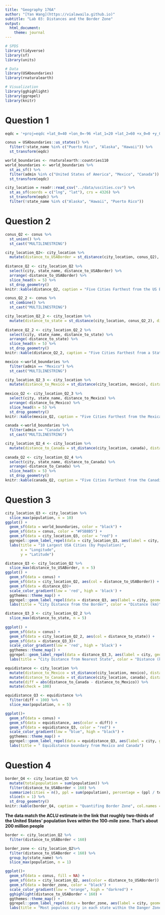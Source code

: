 ```yaml
---
title: "Geography 176A"
author: "[Yan Wang](https://vialawaila.github.io)"
subtitle: "Lab 03: Distances and the Border Zone"
output:
  html_document:
    theme: journal
---
```

	
```r

# SPDS
library(tidyverse)
library(sf)
library(units)

# Data
library(USAboundaries)
library(rnaturalearth)

# Visualization
library(gghighlight)
library(ggrepel)
library(knitr)

```
	

# Question 1
	

```r

eqdc = '+proj=eqdc +lat_0=40 +lon_0=-96 +lat_1=20 +lat_2=60 +x_0=0 +y_0=0 +datum=NAD83 +units=m +no_defs'

```
	
	
```r

conus = USAboundaries::us_states() %>% 
  filter(!state_name %in% c("Puerto Rico", "Alaska", "Hawaii")) %>% 
  st_transform(eqdc)

```
	

```r

world_boundaries <- rnaturalearth::countries110
world_boundaries <- world_boundaries %>% 
  st_as_sf() %>% 
  filter(admin %in% c("United States of America", "Mexico", "Canada")) %>% 
  st_transform(eqdc)

```
	

```r

city_location = readr::read_csv("../data/uscities.csv") %>%
  st_as_sf(coords = c("lng", "lat"), crs = 4326) %>% 
  st_transform(eqdc) %>% 
  filter(!state_name %in% c("Alaska", "Hawaii", "Puerto Rico"))

```

# Question 2
	
```r

conus_Q2 <- conus %>% 
  st_union() %>% 
  st_cast("MULTILINESTRING")

city_location_Q2<- city_location %>%
  mutate(distance_to_USABorder = st_distance(city_location, conus_Q2), distance_to_USABorder = units::set_units(distance_to_USABorder, "km"), distance_to_USABorder = units::drop_units(distance_to_USABorder))
	
distance_Q2 <- city_location_Q2 %>% 
  select(city, state_name, distance_to_USABorder) %>% 
  arrange(-distance_to_USABorder) %>% 
  slice_head(n = 5) %>% 
  st_drop_geometry() 
knitr::kable(distance_Q2, caption = "Five Cities Farthest from the US Border", col.names = c("City", "State", "Distance (km)"))

```
	
```r

conus_Q2_2 <- conus %>% 
  st_combine() %>% 
  st_cast("MULTILINESTRING")

city_location_Q2_2 <- city_location %>%
  mutate(distance_to_state = st_distance(city_location, conus_Q2_2), distance_to_state = units::set_units(distance_to_state, "km"), distance_to_state = units::drop_units(distance_to_state))
	
distance_Q2_2 <- city_location_Q2_2 %>% 
  select(city, state_name, distance_to_state) %>% 
  arrange(-distance_to_state) %>% 
  slice_head(n = 5) %>% 
  st_drop_geometry() 
knitr::kable(distance_Q2_2, caption = "Five Cities Farthest from a State Border", col.names = c("City", "State", "Distance (km)"))

```
	

```r

mexico <-world_boundaries %>% 
  filter(admin == "Mexico") %>% 
  st_cast("MULTILINESTRING")

city_location_Q2_3 <- city_location %>%
  mutate(distance_to_Mexico = st_distance(city_location, mexico), distance_to_Mexico = units::set_units(distance_to_Mexico, "km"), distance_to_Mexico = units::drop_units(distance_to_Mexico))
	
mexico_Q2 <- city_location_Q2_3 %>% 
  select(city, state_name, distance_to_Mexico) %>% 
  arrange(-distance_to_Mexico) %>% 
  slice_head(n = 5) %>% 
  st_drop_geometry() 
knitr::kable(mexico_Q2, caption = "Five Cities Farthest from the Mexican Border", col.names = c("City", "State", "Distance (km)"))

```
	

```r

canada <-world_boundaries %>% 
  filter(admin == "Canada") %>% 
  st_cast("MULTILINESTRING")

city_location_Q2_4 <- city_location %>%
  mutate(distance_to_Canada = st_distance(city_location, canada), distance_to_Canada = units::set_units(distance_to_Canada, "km"), distance_to_Canada = units::drop_units(distance_to_Canada))
	
canada_Q2 <- city_location_Q2_4 %>% 
  select(city, state_name, distance_to_Canada) %>% 
  arrange(-distance_to_Canada) %>% 
  slice_head(n = 5) %>% 
  st_drop_geometry() 
knitr::kable(canada_Q2, caption = "Five Cities Farthest from the Canadian Border", col.names = c("City", "State", "Distance (km)"))

```

# Question 3

```r

city_location_Q3 <- city_location %>% 
  slice_max(population, n = 10)
ggplot() +
  geom_sf(data = world_boundaries, color = "black") +
  geom_sf(data = conus, color = "#F5B8B5") +
  geom_sf(data = city_location_Q3, color = "red") +
  ggrepel::geom_label_repel(data = city_location_Q3, aes(label = city, geometry = geometry), stat = "sf_coordinates")+
  labs(title = "10 Largest USA Cities (by Population)",
       x = "Longitude",
       y = "Latitude")

```

```r

distance_Q3 <- city_location_Q2 %>% 
  slice_max(distance_to_USABorder, n = 5) 
ggplot() +
  geom_sf(data = conus) +
  geom_sf(data = city_location_Q2, aes(col = distance_to_USABorder)) +
  geom_sf(data = distance_Q3)+
  scale_color_gradient(low = 'red', high = 'black') +
  ggthemes::theme_map() +
  ggrepel::geom_label_repel(data = distance_Q3, aes(label = city, geometry = geometry), stat = "sf_coordinates")+
  labs(title = "City Distance from the Border", color = "Distance (km)")

```


```r

distance_Q3_3 <- city_location_Q2_2 %>% 
  slice_max(distance_to_state, n = 5)
  
ggplot() +
  geom_sf(data = conus) +
  geom_sf(data = city_location_Q2_2, aes(col = distance_to_state)) +
  geom_sf(data = distance_Q3_3)+
  scale_color_gradient(low = 'red', high = 'black') +
  ggthemes::theme_map() +
  ggrepel::geom_label_repel(data = distance_Q3_3, aes(label = city, geometry = geometry), stat = "sf_coordinates")+
  labs(title = "City Distance from Nearest State", color = "Distance (km)")

```

```r

equidistance <- city_location %>%
  mutate(distance_to_Mexico = st_distance(city_location, mexico), distance_to_Mexico = units::set_units(distance_to_Mexico, "km"), distance_to_Mexico = units::drop_units(distance_to_Mexico)) %>% 
  mutate(distance_to_Canada = st_distance(city_location, canada), distance_to_Canada = units::set_units(distance_to_Canada, "km"), distance_to_Canada = units::drop_units(distance_to_Canada)) %>% 
  mutate(diff = abs(distance_to_Canada - distance_to_Mexico)) %>% 
  mutate(check = 100)

equidistance_Q3 <- equidistance %>% 
  filter(diff < 100) %>% 
  slice_max(population, n = 5)

ggplot()+
  geom_sf(data = conus) +
  geom_sf(data = equidistance, aes(color = diff)) +
  geom_sf(data = equidistance_Q3, color = "red") +
  scale_color_gradient(low = "blue", high = "black") +
  ggthemes::theme_map() +
  ggrepel::geom_label_repel(data = equidistance_Q3, aes(label = city, geometry = geometry), stat = "sf_coordinates")+
  labs(title = " Equidistance boundary from Mexico and Canada")

```

# Question 4

```r

border_Q4 <- city_location_Q2 %>%
  mutate(totalpopulation = sum(population)) %>%
  filter(distance_to_USABorder < 160) %>% 
  summarize(cities = n(), ppl = sum(population), percentage = (ppl / totalpopulation) * 100) %>% 
  slice(n = 1) %>% 
  st_drop_geometry()
knitr::kable(border_Q4, caption = "Quantifing Border Zone", col.names = c("Number of Cities", "Population within 100 Mile Zone", "Percentage of Total Population in 100 Mile Zone"), format.args = list(big.mark = ","))
```
**The data match the ACLU estimate in the link that roughly two-thirds of the United States' population lives within the 100-mile zone. That's about 200 million people **

```r

border <- city_location_Q2 %>% 
  filter(distance_to_USABorder < 160)

border_zone <- city_location_Q2%>% 
  filter(distance_to_USABorder < 160) %>% 
  group_by(state_name) %>% 
  slice_max(population, n = 1)

ggplot()+
  geom_sf(data = conus, fill = NA) +
  geom_sf(data = city_location_Q2, aes(color = distance_to_USABorder)) +
  geom_sf(data = border_zone, color = "black") +
  scale_color_gradient(low = "orange", high = "darkred") +
  gghighlight(distance_to_USABorder < 160) +
  ggthemes::theme_map() +
  ggrepel::geom_label_repel(data = border_zone, aes(label = city, geometry = geometry), stat = "sf_coordinates") +
  labs(title = "Most populous city in each state within the Danger Zone") 

```

